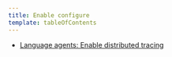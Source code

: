 ```yaml
---
title: Enable configure
template: tableOfContents
---
```


* [Language agents: Enable distributed tracing](/docs/understand-dependencies/distributed-tracing/enable-configure/language-agents-enable-distributed-tracing)
